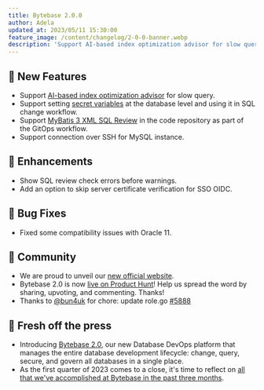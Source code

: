 ```yaml
---
title: Bytebase 2.0.0
author: Adela
updated_at: 2023/05/11 15:30:00
feature_image: /content/changelog/2-0-0-banner.webp
description: 'Support AI-based index optimization advisor for slow query'
---
```



## 🚀 New Features

- Support [AI-based index optimization advisor](/slow-query/index-advisor/) for slow query.
- Support setting [secret variables](/security/secret) at the database level and using it in SQL change workflow.
- Support [MyBatis 3 XML SQL Review](/sql-review/gitops-ci#mybatis3-mapper-sql-review-ci---beta) in the code repository as part of the GitOps workflow.
- Support connection over SSH for MySQL instance.

## 🎄 Enhancements

- Show SQL review check errors before warnings.
- Add an option to skip server certificate verification for SSO OIDC.

## 🐞 Bug Fixes

- Fixed some compatibility issues with Oracle 11.

## 🎠 Community

- We are proud to unveil our [new official website](/).
- Bytebase 2.0 is now [live on Product Hunt](https://www.producthunt.com/posts/bytebase-2-0)! Help us spread the word by sharing, upvoting, and commenting. Thanks!
- Thanks to [@bun4uk](https://github.com/bun4uk) for chore: update role.go [\#5888](https://github.com/bytebase/bytebase/pull/5888)

## 📰 Fresh off the press

- Introducing [Bytebase 2.0](/blog/bytebase-2-0/), our new Database DevOps platform that manages the entire database development lifecycle: change, query, secure, and govern all databases in a single place.
- As the first quarter of 2023 comes to a close, it's time to reflect on [all that we've accomplished at Bytebase in the past three months](/blog/2023-q1-retrospect/).

<InstallUpgrade />
